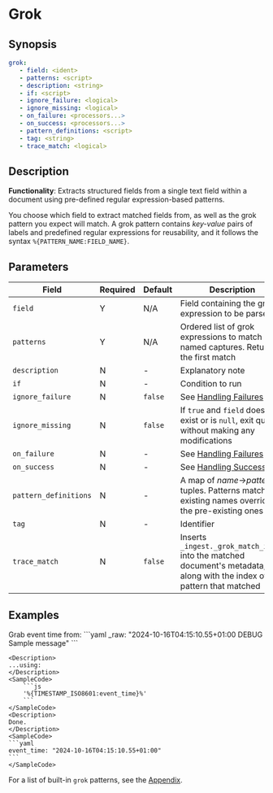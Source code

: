 # Grok

## Synopsis

```yaml {2,3}
grok:
   - field: <ident>
   - patterns: <script>
   - description: <string>
   - if: <script>
   - ignore_failure: <logical>
   - ignore_missing: <logical>
   - on_failure: <processors...>
   - on_success: <processors...>
   - pattern_definitions: <script>
   - tag: <string>
   - trace_match: <logical>
```

## Description

**Functionality**: Extracts structured fields from a single text field within a document using pre-defined regular expression-based patterns.

You choose which field to extract matched fields from, as well as the grok pattern you expect will match. A grok pattern contains _key-value_ pairs of labels and predefined regular expressions for reusability, and it follows the syntax `%{PATTERN_NAME:FIELD_NAME}`.

## Parameters

|Field|Required|Default|Description|
|---|---|---|---|
|`field`|Y|N/A|Field containing the grok expression to be parsed|
|`patterns`|Y|N/A|Ordered list of grok expressions to match with named captures. Returns the first match|
|`description`|N|-|Explanatory note|
|`if`|N|-|Condition to run|
|`ignore_failure`|N|`false`|See [Handling Failures](../handling-failures.mdx)|
|`ignore_missing`|N|`false`|If `true` and `field` does not exist or is `null`, exit quietly without making any modifications|
|`on_failure`|N|-|See [Handling Failures](../handling-failures.mdx)|
|`on_success`|N|-|See [Handling Success](../handling-success.mdx)|
|`pattern_definitions`|N|-|A map of _name_$\rightarrow$_pattern_ tuples. Patterns matching existing names override the pre-existing ones|
|`tag`|N|-|Identifier|
|`trace_match`|N|`false`|Inserts `_ingest._grok_match_index` into the matched document's metadata, along with the index of the pattern that matched|

## Examples

<ExampleTable>
	<Description>
	Grab event time from:
	</Description>
	<SampleCode>
		```yaml
		_raw: "2024-10-16T04:15:10.55+01:00 DEBUG Sample message"
		```
	</SampleCode>

	<Description>
	...using:
	</Description>
	<SampleCode>
		```js
		'%{TIMESTAMP_ISO8601:event_time}%'
		```
	</SampleCode>
	<Description>
	Done.
	</Description>
	<SampleCode>
	```yaml
	event_time: "2024-10-16T04:15:10.55+01:00"
	```
	</SampleCode>
</ExampleTable>

For a list of built-in `grok` patterns, see the [Appendix](/docs/appendix.mdx#built-in-grok-patterns).
